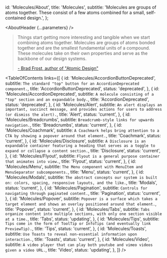 

  id: 'Molecules/About',
  title: 'Molecules',
  subtitle:
    'Molecules are groups of atoms together. These consist of a few atoms combined for a small, self-contained design.',
};

<Meta title="Molecules/About" />

<AboutHeader {...parameters} />

> Things start getting more interesting and tangible when we start combining atoms together.
> Molecules are groups of atoms bonded together and are the smallest fundamental units of a compound.
> These molecules take on their own properties and serve as the backbone of our design systems.
>
> [- Brad Frost, author of "Atomic Design"](https://bradfrost.com/blog/post/atomic-web-design/#molecules)

<TableOfContents
  links={[
    {
      id: 'Molecules/AccordionButtonDeprecated',
      subtitle: `The standard "top" button for an AccordionDeprecated component.`,
      title: 'AccordionButtonDeprecated',
      status: 'deprecated',
    },
    {
      id: 'Molecules/AccordionDeprecated',
      subtitle: `A molecule consisting of a "top" section and an expandable body.`,
      title: 'AccordionDeprecated',
      status: 'deprecated',
    },
    {
      id: 'Molecules/Alert',
      subtitle: `An alert displays an important, succinct message, and provides actions for users to address (or dismiss the alert).`,
      title: 'Alert',
      status: 'current',
    },
    {
      id: 'Molecules/Breadcrumbs',
      subtitle: `Breadcrumb-style links for upwards navigation.`,
      title: 'Breadcrumbs',
      status: 'current',
    },
    {
      id: 'Molecules/Coachmark',
      subtitle: `A Coachmark helps bring attention to a CTA by showing a popover around that element.`,
      title: 'Coachmark',
      status: 'current',
    },
    {
      id: 'Molecules/Disclosure',
      subtitle: `A Disclosure is an expandable container featuring a heading that serves as a toggle to expand or collapse a content section.`,
      title: 'Disclosure',
      status: 'current',
    },
    {
      id: 'Molecules/Flyout',
      subtitle: `Flyout is a general purpose container that animates into view.`,
      title: 'Flyout',
      status: 'current',
    },
    {
      id: 'Molecules/Menu',
      subtitle: `The Menu component with MenuItem and MenuSeparator subcomponents.`,
      title: 'Menu',
      status: 'current',
    },
    {
      id: 'Molecules/Modals',
      subtitle: `The abstract concepts our system is built on: colors, spacing, responsive layouts, and the like.`,
      title: 'Modals',
      status: 'current',
    },
    {
      id: 'Molecules/Pagination',
      subtitle: `Controls for navigating through paginated content.`,
      title: 'Pagination',
      status: 'current',
    },
    {
      id: 'Molecules/Popover',
      subtitle: `Popover is a surface which takes a target element and shows an overlay positioned around that element.`,
      title: 'Popover',
      status: 'current',
    },
    {
      id: 'Molecules/Tabs',
      subtitle: `Tabs organize content into multiple sections, with only one section visible at a time.`,
      title: 'Tabs',
      status: 'updating',
    },
    {
      id: 'Molecules/Tips',
      subtitle: `Tips come in the form of ToolTip or InfoTips (and eventually link PreviewTip).`,
      title: 'Tips',
      status: 'current',
    },
    {
      id: 'Molecules/Toasts',
      subtitle: `Use Toasts to reveal non-essential information upon interaction.`,
      title: 'Toasts',
      status: 'current',
    },
    {
      id: 'Molecules/Video',
      subtitle: `A video player that can play both youtube and vimeo videos
given a video URL.`,
      title: 'Video',
      status: 'updating',
    },
  ]}
/>



